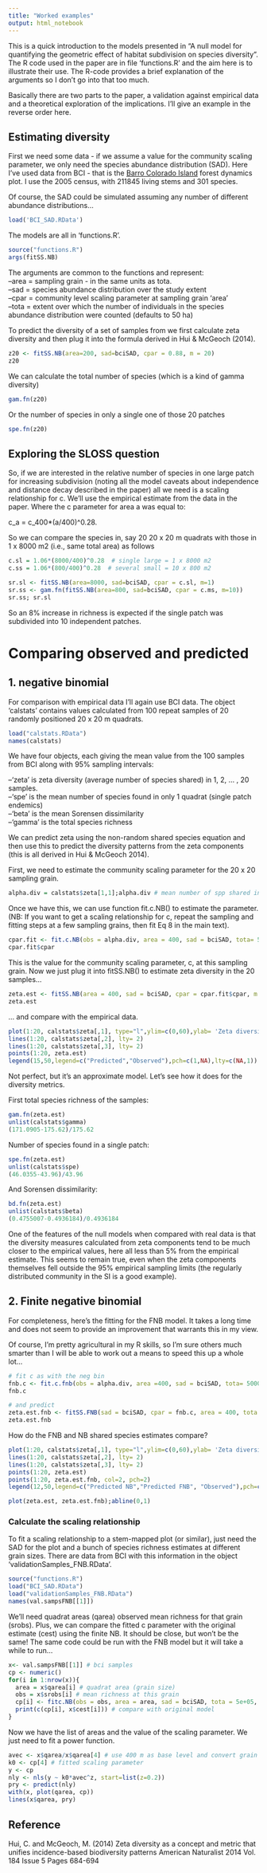 ```yaml
---
title: "Worked examples"
output: html_notebook
---
```

This is a quick introduction to the models presented in "A null model for quantifying the geometric effect of habitat subdivision on species diversity". The R code used in the paper are in file 'functions.R' and the aim here is to illustrate their use. The R-code provides a brief explanation of the arguments so I don't go into that too much. 

Basically there are two parts to the paper, a validation against empirical data and a theoretical exploration of the implications. I'll give an example in the reverse order here.

## Estimating diversity
First we need some data - if we assume a value for the community scaling parameter, we only need the species abundance distribution (SAD). Here I've used data from BCI - that is the [Barro Colorado Island](https://repository.si.edu/handle/10088/20925) forest dynamics plot. I use the 2005 census, with 211845 living stems and 301 species. 

Of course, the SAD could be simulated assuming any number of different abundance distributions...

```r
load('BCI_SAD.RData')
```

The models are all in 'functions.R'.

```r
source("functions.R")
args(fitSS.NB)
```
The arguments are common to the functions and represent:  
--area = sampling grain - in the same units as tota.  
--sad = species abundance distribution over the study extent  
--cpar = community level scaling parameter at sampling grain 'area'   
--tota = extent over which the number of individuals in the species abundance distribution were counted (defaults to 50 ha)  

To predict the diversity of a set of samples from we first calculate zeta diversity and then plug it into the formula derived in Hui & McGeoch (2014). 

```r
z20 <- fitSS.NB(area=200, sad=bciSAD, cpar = 0.88, m = 20)
z20
```

We can calculate the total number of species (which is a kind of gamma diversity)
```r
gam.fn(z20)
```
Or the number of species in only a single one of those 20 patches

```r
spe.fn(z20)
```

## Exploring the SLOSS question
So, if we are interested in the relative number of species in one large patch for increasing subdivision (noting all the model caveats about independence and distance decay described in the paper) all we need is a scaling relationship for c. We'll use the empirical estimate from the data in the paper. Where the c parameter for area a was equal to:

c_a = c_400*(a/400)^0.28. 

So we can compare the species in, say 20 20 x 20 m quadrats with those in 1 x 8000 m2 (i.e., same total area) as follows

```r
c.sl = 1.06*(8000/400)^0.28  # single large = 1 x 8000 m2
c.ss = 1.06*(800/400)^0.28  # several small = 10 x 800 m2

sr.sl <- fitSS.NB(area=8000, sad=bciSAD, cpar = c.sl, m=1)
sr.ss <- gam.fn(fitSS.NB(area=800, sad=bciSAD, cpar = c.ms, m=10))
sr.ss; sr.sl
```
So an 8% increase in richness is expected if the single patch was subdivided into 10 independent patches. 

# Comparing observed and predicted
## 1. negative binomial
For comparison with empirical data I'll again use BCI data. The object 'calstats' contains values calculated from 100 repeat samples of 20 randomly positioned 20 x 20 m quadrats. 

```r
load("calstats.RData")
names(calstats)
```

We have four objects, each giving the mean value from the 100 samples from BCI along with 95% sampling intervals:  

--'zeta' is zeta diversity (average number of species shared) in 1, 2, ... , 20 samples.  
--'spe' is the mean number of species found in only 1 quadrat (single patch endemics)  
--'beta' is the mean Sorensen dissimilarity  
--'gamma' is the total species richness

We can predict zeta using the non-random shared species equation and then use this to predict the diversity patterns from the zeta components (this is all derived in Hui & McGeoch 2014).

First, we need to estimate the community scaling parameter for the 20 x 20 sampling grain.

```r
alpha.div = calstats$zeta[1,1];alpha.div # mean number of spp shared in 1 sample = alpha diversity
```
Once we have this, we can use function fit.c.NB() to estimate the parameter. (NB: If you want to get a scaling relationship for c, repeat the sampling and fitting steps at a few sampling grains, then fit Eq 8 in the main text).

```r
cpar.fit <- fit.c.NB(obs = alpha.div, area = 400, sad = bciSAD, tota= 500000, low=0, upp=100)
cpar.fit$cpar
```
This is the value for the community scaling parameter, c, at this sampling grain. Now we just plug it into fitSS.NB() to estimate zeta diversity in the 20 samples... 

```r
zeta.est <- fitSS.NB(area = 400, sad = bciSAD, cpar = cpar.fit$cpar, m = 20, tota = 500000)
zeta.est


```

... and compare with the empirical data.
```r
plot(1:20, calstats$zeta[,1], type="l",ylim=c(0,60),ylab= 'Zeta diversity', xlab="Order of zeta")
lines(1:20, calstats$zeta[,2], lty= 2)
lines(1:20, calstats$zeta[,3], lty= 2)
points(1:20, zeta.est)
legend(15,50,legend=c("Predicted","Observed"),pch=c(1,NA),lty=c(NA,1))
```

Not perfect, but it's an approximate model. Let's see how it does for the diversity metrics.

First total species richness of the samples:

```r
gam.fn(zeta.est)
unlist(calstats$gamma)
(171.0905-175.62)/175.62
```

Number of species found in a single patch:

```r
spe.fn(zeta.est)
unlist(calstats$spe)
(46.0355-43.96)/43.96
```

And Sorensen dissimilarity: 
```r
bd.fn(zeta.est)
unlist(calstats$beta)
(0.4755007-0.4936184)/0.4936184 
```
One of the features of the null models when compared with real data is that the diversity measures calculated from zeta components tend to be much closer to the empirical values, here all less than 5% from the empirical estimate. This seems to remain true, even when the zeta components themselves fell outside the 95% empirical sampling limits (the regularly distributed community in the SI is a good example).

## 2. Finite negative binomial
For completeness, here's the fitting for the FNB model. It takes a long time and does not seem to provide an improvement that warrants this in my view. 

Of course, I'm pretty agricultural in my R skills, so I'm sure others much smarter than I will be able to work out a means to speed this up a whole lot...

```r
# fit c as with the neg bin
fnb.c <- fit.c.fnb(obs = alpha.div, area =400, sad = bciSAD, tota= 500000, low=0, upp=10)$cpar
fnb.c

# and predict
zeta.est.fnb <- fitSS.FNB(sad = bciSAD, cpar = fnb.c, area = 400, tota = 500000, m = 20)
zeta.est.fnb
```

How do the FNB and NB shared species estimates compare?

```r
plot(1:20, calstats$zeta[,1], type="l",ylim=c(0,60),ylab= 'Zeta diversity', xlab="Order of zeta")
lines(1:20, calstats$zeta[,2], lty= 2)
lines(1:20, calstats$zeta[,3], lty= 2)
points(1:20, zeta.est)
points(1:20, zeta.est.fnb, col=2, pch=2)
legend(12,50,legend=c("Predicted NB","Predicted FNB", "Observed"),pch=c(1,2, NA),lty=c(NA,NA, 1), col=c(1,2,1))
```


```r
plot(zeta.est, zeta.est.fnb);abline(0,1)
```

### Calculate the scaling relationship
To fit a scaling relationship to a stem-mapped plot (or similar), just need the SAD for the plot and a bunch of species richness estimates at different grain sizes. There are data from BCI with this information in the object 'validationSamples_FNB.RData'.

```r
source("functions.R")
load("BCI_SAD.RData")
load("validationSamples_FNB.RData")
names(val.sampsFNB[[1]])
```
We'll need quadrat areas (qarea) observed mean richness for that grain (srobs). Plus, we can compare the fitted c parameter with the original estimate (cest) using the finite NB. It should be close, but won't be the same! The same code could be run with the FNB model but it will take a while to run...


```r
x<- val.sampsFNB[[1]] # bci samples
cp <- numeric()
for(i in 1:nrow(x)){
  area = x$qarea[i] # quadrat area (grain size)
  obs = x$srobs[i] # mean richness at this grain
  cp[i] <- fitc.NB(obs = obs, area = area, sad = bciSAD, tota = 5e+05, low = 0, upp = 100)$cpar
  print(c(cp[i], x$cest[i])) # compare with original model
}

```
Now we have the list of areas and the value of the scaling parameter. We just need to fit a power function.

```r
avec <- x$qarea/x$qarea[4] # use 400 m as base level and convert grain to relative grain
k0 <- cp[4] # fitted scaling parameter
y <- cp 
nly <- nls(y ~ k0*avec^z, start=list(z=0.2))
pry <- predict(nly)
with(x, plot(qarea, cp))
lines(x$qarea, pry)
```


## Reference
Hui, C. and McGeoch, M. (2014) Zeta diversity as a concept and metric that unifies incidence-based biodiversity patterns American Naturalist 2014 Vol. 184 Issue 5 Pages 684-694